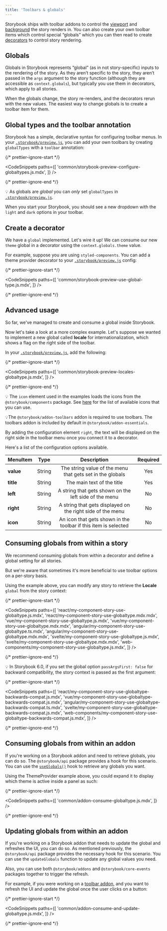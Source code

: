 ```yaml
---
title: 'Toolbars & globals'
---
```


<YouTubeCallout id="DuJ_gmSncLM" title="Create custom toolbar items using global types" />

Storybook ships with toolbar addons to control the [viewport](./viewport.md) and [background](./backgrounds.md) the story renders in. You can also create your own toolbar items which control special “globals” which you can then read to create [decorators](../writing-stories/decorators.md) to control story rendering.

## Globals

Globals in Storybook represents “global” (as in not story-specific) inputs to the rendering of the story. As they aren’t specific to the story, they aren’t passed in the `args` argument to the story function (although they are accessible as `context.globals`), but typically you use them in decorators, which apply to all stories.

When the globals change, the story re-renders, and the decorators rerun with the new values. The easiest way to change globals is to create a toolbar item for them.

## Global types and the toolbar annotation

Storybook has a simple, declarative syntax for configuring toolbar menus. In your [`.storybook/preview.js`](../configure/overview.md#configure-story-rendering), you can add your own toolbars by creating `globalTypes` with a `toolbar` annotation:

{/* prettier-ignore-start */}

<CodeSnippets
  paths={[
    'common/storybook-preview-configure-globaltypes.js.mdx',
  ]}
/>

{/* prettier-ignore-end */}

<div class="aside">

💡 As globals are _global_ you can _only_ set `globalTypes` in [`.storybook/preview.js`](../configure/overview.md#configure-story-rendering).

</div>

When you start your Storybook, you should see a new dropdown with the `light` and `dark` options in your toolbar.

## Create a decorator

We have a `global` implemented. Let's wire it up! We can consume our new `theme` global in a decorator using the `context.globals.theme` value.

For example, suppose you are using `styled-components`. You can add a theme provider decorator to your [`.storybook/preview.js`](../configure/overview.md#configure-story-rendering) config:

{/* prettier-ignore-start */}

<CodeSnippets
  paths={[
    'common/storybook-preview-use-global-type.js.mdx',
  ]}
/>

{/* prettier-ignore-end */}

## Advanced usage

So far, we've managed to create and consume a global inside Storybook.

Now let's take a look at a more complex example. Let's suppose we wanted to implement a new global called **locale** for internationalization, which shows a flag on the right side of the toolbar.

In your [`.storybook/preview.js`](../configure/overview.md#configure-story-rendering), add the following:

{/* prettier-ignore-start */}

<CodeSnippets
  paths={[
    'common/storybook-preview-locales-globaltype.js.mdx',
  ]}
/>

{/* prettier-ignore-end */}

<div class="aside">

💡 The <code>icon</code> element used in the examples loads the icons from the <code>@storybook/components</code> package. See [here](../faq.md#what-icons-are-available-for-my-toolbar-or-my-addon) for the list of available icons that you can use.

</div>

<div class="aside">
💡The <code>@storybook/addon-toolbars</code> addon is required to use toolbars. The toolbars addon is included by default in <code>@storybook/addon-essentials</code>.
</div>

By adding the configuration element `right`, the text will be displayed on the right side in the toolbar menu once you connect it to a decorator.

Here's a list of the configuration options available.

| MenuItem  |  Type  |                           Description                           | Required |
| --------- | :----: | :-------------------------------------------------------------: | :------: |
| **value** | String |    The string value of the menu that gets set in the globals    |   Yes    |
| **title** | String |                   The main text of the title                    |   Yes    |
| **left**  | String |      A string that gets shown on the left side of the menu      |    No    |
| **right** | String |   A string that gets displayed on the right side of the menu    |    No    |
| **icon**  | String | An icon that gets shown in the toolbar if this item is selected |    No    |

## Consuming globals from within a story

We recommend consuming globals from within a decorator and define a global setting for all stories.

But we're aware that sometimes it's more beneficial to use toolbar options on a per-story basis.

Using the example above, you can modify any story to retrieve the **Locale** `global` from the story context:

{/* prettier-ignore-start */}

<CodeSnippets
  paths={[
    'react/my-component-story-use-globaltype.js.mdx',
    'react/my-component-story-use-globaltype.mdx.mdx',
    'vue/my-component-story-use-globaltype.js.mdx',
    'vue/my-component-story-use-globaltype.mdx.mdx',
    'angular/my-component-story-use-globaltype.ts.mdx',
    'angular/my-component-story-use-globaltype.mdx.mdx',
    'svelte/my-component-story-use-globaltype.js.mdx',
    'svelte/my-component-story-use-globaltype.mdx.mdx',
    'web-components/my-component-story-use-globaltype.js.mdx',
  ]}
/>

{/* prettier-ignore-end */}

<div class="aside">

💡 In Storybook 6.0, if you set the global option `passArgsFirst: false` for backward compatibility, the story context is passed as the first argument:

{/* prettier-ignore-start */}

<CodeSnippets
  paths={[
    'react/my-component-story-use-globaltype-backwards-compat.js.mdx',
    'vue/my-component-story-use-globaltype-backwards-compat.js.mdx',
    'angular/my-component-story-use-globaltype-backwards-compat.ts.mdx',
    'svelte/my-component-story-use-globaltype-backwards-compat.js.mdx',
    'web-components/my-component-story-use-globaltype-backwards-compat.js.mdx',
  ]}
/>

{/* prettier-ignore-end */}

</div>

## Consuming globals from within an addon

If you're working on a Storybook addon and need to retrieve globals, you can do so. The `@storybook/api` package provides a hook for this scenario. You can use the [`useGlobals()`](../addons/addons-api.md#useglobals) hook to retrieve any globals you want.

Using the ThemeProvider example above, you could expand it to display which theme is active inside a panel as such:

{/* prettier-ignore-start */}

<CodeSnippets
  paths={[
    'common/addon-consume-globaltype.js.mdx',
  ]}
/>

{/* prettier-ignore-end */}

## Updating globals from within an addon

If you're working on a Storybook addon that needs to update the global and refreshes the UI, you can do so. As mentioned previously, the `@storybook/api` package provides the necessary hook for this scenario. You can use the `updateGlobals` function to update any global values you need.

Also, you can use both `@storybook/addons` and `@storybook/core-events` packages together to trigger the refresh.

For example, if you were working on a [toolbar addon](../addons/addon-types.md#toolbars), and you want to refresh the UI and update the global once the user clicks on a button:

{/* prettier-ignore-start */}

<CodeSnippets
  paths={[
    'common/addon-consume-and-update-globaltype.js.mdx',
  ]}
/>

{/* prettier-ignore-end */}